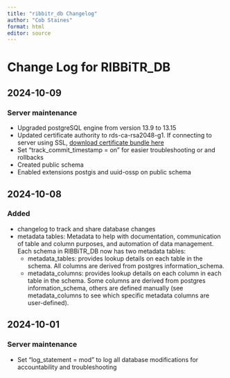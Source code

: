 ```yaml
---
title: "ribbitr_db Changelog"
author: "Cob Staines"
format: html
editor: source
---
```


# Change Log for RIBBiTR_DB

## 2024-10-09

### Server maintenance

-   Upgraded postgreSQL engine from version 13.9 to 13.15
-   Updated certificate authority to rds-ca-rsa2048-g1. If connecting to server using SSL, [download certificate bundle here](https://truststore.pki.rds.amazonaws.com/us-west-1/us-west-1-bundle.pem)
-   Set "track_commit_timestamp = on" for easier troubleshooting or and rollbacks
-   Created public schema
-   Enabled extensions postgis and uuid-ossp on public schema

## 2024-10-08

### Added

-   changelog to track and share database changes
-   metadata tables: Metadata to help with documentation, communication of table and column purposes, and automation of data management. Each schema in RIBBiTR_DB now has two metadata tables:
    -   metadata_tables: provides lookup details on each table in the schema. All columns are derived from postgres information_schema.
    -   metadata_columns: provides lookup details on each column in each table in the schema. Some columns are derived from postgres information_schema, others are defined manually (see metadata_columns to see which specific metadata columns are user-defined).

## 2024-10-01

### Server maintenance

-   Set "log_statement = mod" to log all database modifications for accountability and troubleshooting
